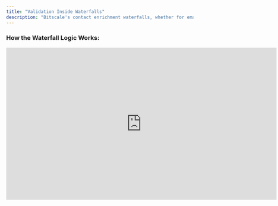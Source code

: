 ```yaml
---
title: "Validation Inside Waterfalls"
description: "Bitscale's contact enrichment waterfalls, whether for email or phone, are designed to give you broad coverage using multiple providers. However, a key feature that can significantly impact both data quality and credit usage is validation inside the waterfall. This guide explains how that works, and when you should or shouldn't enable it."
---
```


### How the Waterfall Logic Works:

<iframe width="728" height="410" src="https://www.youtube.com/embed/1ExF-HmttXA?si=Z-NLqCuBl0pTjEGf" title="YouTube video player" frameborder="0" allow="accelerometer; autoplay; clipboard-write; encrypted-media; gyroscope; picture-in-picture; web-share" referrerpolicy="strict-origin-when-cross-origin" allowfullscreen />

Each waterfall is a ranked list of enrichment providers. When run, the process works as follows:

1. Bitscale queries the first provider in the list.
2. If that provider returns a contact (email or phone number), the result is returned and you're charged for that provider.
3. If the provider does not return a result, the waterfall moves to the next one in the sequence.
4. The process continues until a valid contact is found, or the waterfall ends.

This approach ensures you only pay for the provider that successfully returns usable contact information.

---

### What Changes When You Enable "Only Mark Safe to Send Emails as Valid"

When this setting is enabled inside the waterfall:

- Any email returned by a provider is first validated using a third-party service.
- This validation checks for deliverability indicators like validity, catch-all domains, disposable emails, and other quality markers.
- If the result is invalid or low-quality, that contact is **rejected**, and the waterfall continues to the next provider.
- You are charged for all providers that give a response.

This ensures your outbound efforts rely on high-quality, deliverable contacts at the expense of potentially more API calls and credits.

---

### Choosing Where to Place Validation: Inside vs Outside the Waterfall

How and where you apply validation depends on your workflow and intent.

#### When to Keep Validation Outside the Waterfall

If you are in the early stages of list building, perhaps testing segments, exploring new ICPs, or using large lead pools, it is more efficient to:

- First collect all available emails (even unvalidated),
- Then run a bulk validation pass outside the waterfall,
- And only act on the subset of valid emails.

This approach is cost-efficient and gives you greater control over how credits are used.

#### When to Enable Validation Inside the Waterfall

If you are working with **highly targeted lists**, where every lead is valuable (e.g., from an ABM campaign, warm inbound submissions, or intent-based lists), you want maximum precision. In these cases, it is better to:

- Validate each result as it is returned from a provider,
- Move to the next provider only if validation fails,
- Ensure that you only get high-quality, ready-to-reach data.

This workflow reduces the chance of bad emails making it into your CRM or outreach tool, even if it uses more credits per record.

---

### Final Recommendations

1. **Know your use case.** If you’re casting a wide net, validate later. If you’re sending high-stakes campaigns to decision-makers, validate upfront.
2. **Shorten your waterfall** when validation is enabled inside. This avoids looping through multiple outdated databases and burning unnecessary credits.
3. **Talk to us.** If you’re unsure which providers are best for your niche or use case, we can recommend a configuration based on performance data.
4. **Understand where your credits are going.** When validation is enabled inside the waterfall, you may be charged by multiple providers if each returns invalid results, which are then rejected.

---

Bitscale’s enrichment stack gives you flexibility to match your outreach strategy, but getting the most out of it depends on smart configuration. Use validation settings intentionally, and don’t hesitate to reach out if you need help setting up the right waterfall for your workflow.